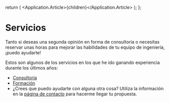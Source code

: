 
  return (
    <Application theme={Theme.Light}>
      <Application.Article>{children}</Application.Article>
    </Application>
  );
};

# Servicios

Tanto si deseas una segunda opinión en forma de consultoría o necesitas reservar unas horas para mejorar las habilidades
de tu equipo de ingeniería, ¡puedo ayudarte!

Estos son algunos de los servicios en los que he ido ganando experiencia durante los últimos años:

- [Consultoría](/services/consulting)
- [Formación](/services/workshops)
- ¿Crees que puedo ayudarte con alguna otra cosa? Utiliza la información en la [página de contacto](/contact) para
  hacerme llegar tu propuesta.
